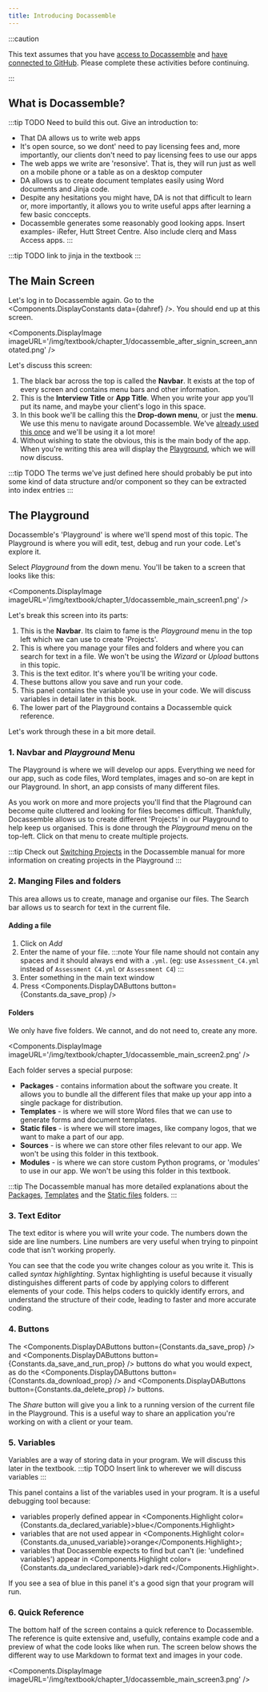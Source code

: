 ```yaml
---
title: Introducing Docassemble
---
```


:::caution

This text assumes that you have [access to Docassemble](./00-10) and
[have connected to GitHub](./00-20).  Please complete these activities before
continuing.

:::

## What is Docassemble?
:::tip TODO
Need to build this out.  Give an introduction to:

* That DA allows us to write web apps
* It's open source, so we dont' need to pay licensing fees and, more importantly, our clients don't need to
pay licensing fees to use our apps
* The web apps we write are 'resonsive'.  That is, they will run just as well on a mobile phone 
or a table as on a desktop computer
* DA allows us to create document templates easily using Word documents and Jinja code.
* Despite any hesitations you might have, DA is not that difficult to learn or, more importantly, it allows
you to write useful apps after learning a few basic conccepts.
* Docassemble generates some reasonably good looking apps.  Insert examples- iRefer, Hutt Street Centre. 
Also include clerq and Mass Access apps.
:::


:::tip TODO
link to jinja in the textbook
:::

## The Main Screen
Let's log in to Docassemble again.  Go to the <Components.DisplayConstants data={dahref} />.  You should end up at this screen.

<Components.DisplayImage imageURL='/img/textbook/chapter_1/docassemble_after_signin_screen_annotated.png' />

Let's discuss this screen:

1. The black bar across the top is called the **Navbar**.
It exists at the top of every screen and contains menu bars and other information.
1. This is the **Interview Title** or **App Title**.
When you write your app you'll put its name, and maybe your client's logo in this space.
1. In this book we'll be calling this the **Drop-down menu**, or just the **menu**.
We use this menu to navigate around Docassemble.
We've [already used this once](./00-20#set-up-github-integration) and we'll be using it a lot more!
1. Without wishing to state the obvious, this is the main body of the app.
When you're writing this area will display the [Playground](#the-playground), which we will now discuss.

:::tip TODO
The terms we've just defined here should probably be put into some kind of
data structure and/or component so they can be extracted into index entries
:::

## The Playground
Docassemble's 'Playground' is where we'll spend most of this topic.  The Playground is where you will edit,
test, debug and run your code.  Let's explore it.

Select *Playground* from the down menu.  You'll be taken to a screen that looks like this:

<Components.DisplayImage imageURL='/img/textbook/chapter_1/docassemble_main_screen1.png' />

Let's break this screen into its parts:

1. This is the **Navbar**.  Its claim to fame is the *Playground* menu in the top left
which we can use to create 'Projects'.
2. This is where you manage your files and folders and where you can search for text in a file.
We won't be using the *Wizard* or *Upload* buttons in this topic.
3. This is the text editor. It's where you'll be writing your code.
4. These buttons allow you save and run your code.
5. This panel contains the variable you use in your code.  We will discuss variables
in detail later in this book.
6. The lower part of the Playground contains a Docassemble quick reference.

Let's work through these in a bit more detail.

### 1. Navbar and *Playground* Menu
The Playground is where we will develop our apps.  Everything we need for our app, such as
code files, Word templates, images and so-on are kept in our Playground.  In short, an
app consists of many different files.

As you work on more and more projects you'll find that the Plaground can become quite cluttered
and looking for files becomes difficult.  Thankfully, Docassemble allows us to create different
'Projects' in our Playground to help keep us organised.  This is done through the *Playground*
menu on the top-left.  Click on that menu to create multiple projects.

:::tip
Check out [Switching Projects](https://docassemble.org/docs/playground.html#projects) in the 
Docassemble manual for more information on creating projects in the Playground
:::

### 2. Manging Files and folders
This area allows us to create, manage and organise our files.  The Search bar allows us to search for text
in the current file.

#### Adding a file
1. Click on *Add*
2. Enter the name of your file.
:::note
Your file name should not contain any spaces and it should always end with a `.yml`.
(eg: use `Assessment_C4.yml` instead of `Assessment C4.yml` or `Assessment C4`)
:::
3. Enter something in the main text window
4. Press <Components.DisplayDAButtons button={Constants.da_save_prop} />

#### Folders
We only have five folders.  We cannot, and do not need to, create any more.

<Components.DisplayImage imageURL='/img/textbook/chapter_1/docassemble_main_screen2.png' />

Each folder serves a special purpose:
* **Packages** - contains information about the software you create.  It allows you to bundle
all the different files that make up your app into a single package for distribution.
* **Templates** - is where we will store Word files that we can use to generate forms and
document templates.
* **Static files** - is where we will store images, like company logos, that we want to make 
a part of our app.
* **Sources** - is where we can store other files relevant to our app.  We won't be using this
folder in this textbook.
* **Modules** - is where we can store custom Python programs, or 'modules' to use in our app.
We won't be using this folder in this textbook.

:::tip
The Docassemble manual has more detailed explanations about the [Packages](https://docassemble.org/docs/playground.html#packages),
[Templates](https://docassemble.org/docs/playground.html#templates) and the
[Static files](https://docassemble.org/docs/playground.html#static) folders.
:::

### 3. Text Editor
The text editor is where you will write your code.  The numbers down the side are line numbers.  Line numbers
are very useful when trying to pinpoint code that isn't working properly.

You can see that the code you write changes colour as you write it.  This is called *syntax highlighting*. 
Syntax highlighting is useful because it visually distinguishes different parts of code by applying colors
to different elements of your code. This helps coders to quickly identify errors,
and understand the structure of their code, leading to faster and more accurate coding.

### 4. Buttons
The <Components.DisplayDAButtons button={Constants.da_save_prop} />
and <Components.DisplayDAButtons button={Constants.da_save_and_run_prop} /> buttons
do what you would expect, as do
the <Components.DisplayDAButtons button={Constants.da_download_prop} />
 and <Components.DisplayDAButtons button={Constants.da_delete_prop} /> buttons.

The *Share* button will give you a link to a running version of the current file in the Playground.  This is 
a useful way to share an application you're working on with a client or your team.

### 5. Variables
Variables are a way of storing data in your program.  We will discuss this later in the textbook.
:::tip TODO
Insert link to wherever we will discuss variables
:::

This panel contains a list of the variables used in your program.  It is a useful debugging tool because:

* variables properly defined appear in <Components.Highlight color={Constants.da_declared_variable}>blue</Components.Highlight>
* variables that are not used appear in <Components.Highlight color={Constants.da_unused_variable}>orange</Components.Highlight>;
* variables that Docassemble expects to find but can't (ie: 'undefined variables') appear in <Components.Highlight color={Constants.da_undeclared_variable}>dark red</Components.Highlight>.

If you see a sea of blue in this panel it's a good sign that your program will run.

### 6. Quick Reference
The bottom half of the screen contains a quick reference to Docassemble.  The reference is quite extensive
and, usefully, contains example code and a preview of what the code looks like when run.  The screen below
shows the different way to use Markdown to format text and images in your code.

<Components.DisplayImage imageURL='/img/textbook/chapter_1/docassemble_main_screen3.png' />